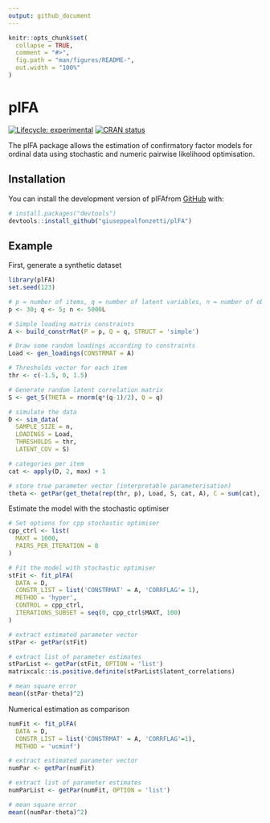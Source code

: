 ```yaml
---
output: github_document
---
```


<!-- README.md is generated from README.Rmd. Please edit that file -->

```r
knitr::opts_chunk$set(
  collapse = TRUE,
  comment = "#>",
  fig.path = "man/figures/README-",
  out.width = "100%"
)
```

# plFA

<!-- badges: start -->
[![Lifecycle: experimental](https://img.shields.io/badge/lifecycle-experimental-orange.svg)](https://lifecycle.r-lib.org/articles/stages.html#experimental)
[![CRAN status](https://www.r-pkg.org/badges/version/plFA)](https://CRAN.R-project.org/package=plFA)
<!-- badges: end -->

The plFA package allows the estimation of confirmatory factor models for ordinal data using stochastic and numeric pairwise likelihood optimisation. 

## Installation

You can install the development version of plFAfrom [GitHub](https://github.com/) with:

``` r
# install.packages("devtools")
devtools::install_github("giuseppealfonzetti/plFA")
```

## Example

First, generate a synthetic dataset

```r
library(plFA)
set.seed(123)

# p = number of items, q = number of latent variables, n = number of observations
p <- 30; q <- 5; n <- 5000L

# Simple loading matrix constraints
A <- build_constrMat(P = p, Q = q, STRUCT = 'simple')

# Draw some random loadings according to constraints
Load <- gen_loadings(CONSTRMAT = A)

# Thresholds vector for each item
thr <- c(-1.5, 0, 1.5)

# Generate random latent correlation matrix
S <- get_S(THETA = rnorm(q*(q-1)/2), Q = q)

# simulate the data
D <- sim_data(
  SAMPLE_SIZE = n,
  LOADINGS = Load,
  THRESHOLDS = thr,
  LATENT_COV = S)

# categories per item
cat <- apply(D, 2, max) + 1

# store true parameter vector (interpretable parameterisation)
theta <- getPar(get_theta(rep(thr, p), Load, S, cat, A), C = sum(cat), P = p, Q = q, CONSTRMAT = A)
```

Estimate the model with the stochastic optimiser

```r

# Set options for cpp stochastic optimiser
cpp_ctrl <- list(
  MAXT = 1000,
  PAIRS_PER_ITERATION = 8
)

# Fit the model with stochastic optimiser
stFit <- fit_plFA(
  DATA = D,
  CONSTR_LIST = list('CONSTRMAT' = A, 'CORRFLAG'= 1),
  METHOD = 'hyper',
  CONTROL = cpp_ctrl,
  ITERATIONS_SUBSET = seq(0, cpp_ctrl$MAXT, 100)
)

# extract estimated parameter vector
stPar <- getPar(stFit)

# extract list of parameter estimates
stParList <- getPar(stFit, OPTION = 'list')
matrixcalc::is.positive.definite(stParList$latent_correlations)

# mean square error
mean((stPar-theta)^2)
```

Numerical estimation as comparison
```r
numFit <- fit_plFA(
  DATA = D,
  CONSTR_LIST = list('CONSTRMAT' = A, 'CORRFLAG'=1),
  METHOD = 'ucminf')

# extract estimated parameter vector
numPar <- getPar(numFit)

# extract list of parameter estimates
numParList <- getPar(numFit, OPTION = 'list')

# mean square error
mean((numPar-theta)^2)
```



